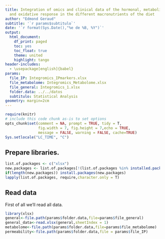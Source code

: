 ```yaml
---
title: Integration of omics and clinical data of the hormonal, metabolic, inflammatory,
  and oxidative response in the different macronutrients of the diet
author: "Edmond Geraud"
subtitle: '`r params$subtitulo`'
date: '`r format(Sys.Date(),"%e de %B, %Y")`' 
output:
  html_document:
    df_print: paged
    toc: yes
    toc_float: true
    theme: united
    highlight: tango
header-includes:
  - \usepackage[english]{babel}
params:
  file_IP: Integromics_IPmarkers.xlsx
  file_metabolome: Integromics_Metabolome.xlsx
  file_general: Integromics_1.xlsx
  folder.data: ../../datos
  subtitulo: Statistical Analysis
geometry: margin=2cm
---
```


```r
require(knitr)
# include this code chunk as-is to set options
opts_chunk$set(comment = NA, prompt = TRUE, tidy = T, 
               fig.width = 7, fig.height = 7,echo = TRUE, 
               message = FALSE, warning = FALSE, cache=TRUE)
Sys.setlocale("LC_TIME", "C")
```

## Prepare libraries.

```r
list.of.packages <- c("xlsx")
new.packages <- list.of.packages[!(list.of.packages %in% installed.packages()[,"Package"])]
if(length(new.packages)) install.packages(new.packages)
lapply(list.of.packages, require,character.only = T)

```


## Read data

First of all we'll read all data.
```r
library(xlsx)
general<-file.path(params$folder.data,file=params$file_general)
general_data<-read.xlsx(general,sheetIndex = 1)
metabolome<-file.path(params$folder.data,file=params$file_metabolome)
permeability<-file.path(params$folder.data,file = params$file_IP)
```


